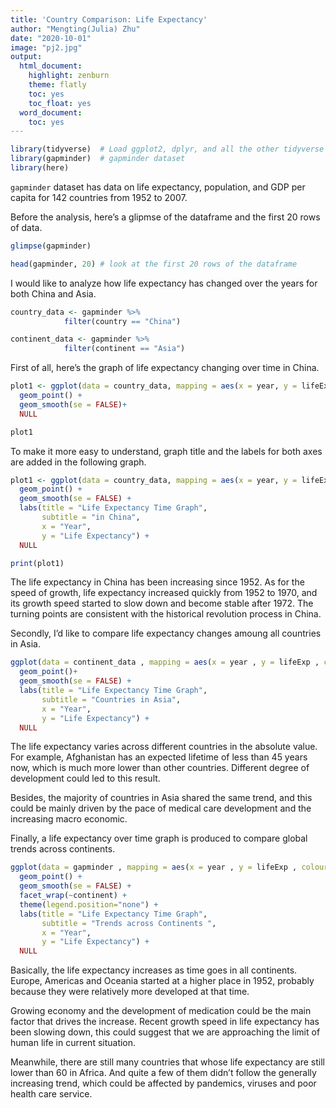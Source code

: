 ```yaml
---
title: 'Country Comparison: Life Expectancy'
author: "Mengting(Julia) Zhu"
date: "2020-10-01"
image: "pj2.jpg"
output:
  html_document:
    highlight: zenburn
    theme: flatly
    toc: yes
    toc_float: yes
  word_document:
    toc: yes
---
```



```r
library(tidyverse)  # Load ggplot2, dplyr, and all the other tidyverse packages
library(gapminder)  # gapminder dataset
library(here)
```


`gapminder` dataset has data on life expectancy, population, and GDP per capita for 142 countries from 1952 to 2007.

Before the analysis, here's a glipmse of the dataframe and the first 20 rows of data.

```r
glimpse(gapminder)

head(gapminder, 20) # look at the first 20 rows of the dataframe

```

I would like to analyze how life expectancy has changed over the years for both China and Asia.

```r
country_data <- gapminder %>% 
            filter(country == "China")

continent_data <- gapminder %>% 
            filter(continent == "Asia")
```

First of all, here's the graph of life expectancy changing over time in China. 
```r
plot1 <- ggplot(data = country_data, mapping = aes(x = year, y = lifeExp))+
  geom_point() +
  geom_smooth(se = FALSE)+
  NULL 

plot1
```

To make it more easy to understand, graph title and the labels for both axes are added in the following graph.
```r
plot1 <- ggplot(data = country_data, mapping = aes(x = year, y = lifeExp))+
  geom_point() +
  geom_smooth(se = FALSE) +
  labs(title = "Life Expectancy Time Graph",
       subtitle = "in China",
       x = "Year",
       y = "Life Expectancy") +
  NULL

print(plot1)
```

The life expectancy in China has been increasing since 1952. As for the speed of growth, life expectancy increased quickly from 1952 to 1970, and its growth speed started to slow down and become stable after 1972. The turning points are consistent with the historical revolution process in China. 

Secondly, I'd like to compare life expectancy changes amoung all countries in Asia. 

```r
ggplot(data = continent_data , mapping = aes(x = year , y = lifeExp , colour=country))+
  geom_point()+ 
  geom_smooth(se = FALSE) +
  labs(title = "Life Expectancy Time Graph",
       subtitle = "Countries in Asia",
       x = "Year",
       y = "Life Expectancy") +
  NULL
```

The life expectancy varies across different countries in the absolute value. For example, Afghanistan has an expected lifetime of less than 45 years now, which is much more lower than other countries. Different degree of development could led to this result.

Besides, the majority of countries in Asia shared the same trend, and this could be mainly driven by the pace of medical care development and the increasing macro economic. 


Finally, a life expectancy over time graph is produced to compare global trends across continents.

```r
ggplot(data = gapminder , mapping = aes(x = year , y = lifeExp , colour=country))+
  geom_point() + 
  geom_smooth(se = FALSE) +
  facet_wrap(~continent) +
  theme(legend.position="none") +
  labs(title = "Life Expectancy Time Graph",
       subtitle = "Trends across Continents ",
       x = "Year",
       y = "Life Expectancy") +
  NULL
```

Basically, the life expectancy increases as time goes in all continents. Europe, Americas and Oceania started at a higher place in 1952, probably because they were relatively more developed at that time. 

Growing economy and the development of medication could be the main factor that drives the increase. Recent growth speed in life expectancy has been slowing down, this could suggest that we are approaching the limit of human life in current situation.

Meanwhile, there are still many countries that whose life expectancy are still lower than 60 in Africa. And quite a few of them didn't follow the generally increasing trend, which could be affected by pandemics, viruses and poor health care service.

